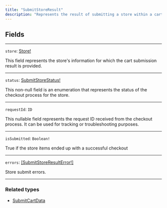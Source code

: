 ```yaml
---
title: "SubmitStoreResult"
description: "Represents the result of submitting a store within a cart."
---
```


## Fields

---

`store`: [Store!](https://rye-docs.readme.io/reference/store)

This field represents the store's information for which the cart submission result is provided.

---

`status`: [SubmitStoreStatus!](https://rye-docs.readme.io/reference/submitstorestatus)

This non-null field is an enumeration that represents the status of the checkout process for the store.

---

`requestId`: `ID`

This nullable field represents the request ID received from the checkout process. It can be used for tracking or troubleshooting purposes.

---

`isSubmitted`: `Boolean!`

True if the store items ended up with a successful checkout

---

`errors`: [\[SubmitStoreResultError!\]](/reference/submitstoreresulterror)

Store submit errors.

---

### Related types

* [SubmitCartData](/reference/submitcartdata)